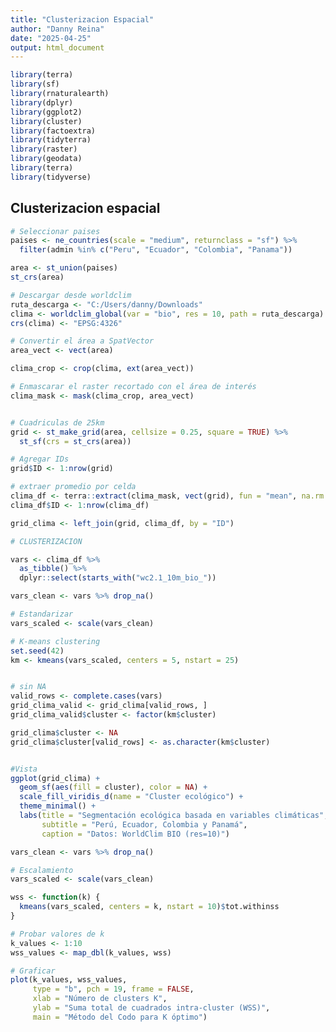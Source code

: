 ```yaml
---
title: "Clusterizacion Espacial"
author: "Danny Reina"
date: "2025-04-25"
output: html_document
---
```


```r
library(terra)
library(sf)
library(rnaturalearth)
library(dplyr)
library(ggplot2)
library(cluster)
library(factoextra)
library(tidyterra)
library(raster)
library(geodata)
library(terra)
library(tidyverse)
```

## Clusterizacion espacial

```r
# Seleccionar paises
paises <- ne_countries(scale = "medium", returnclass = "sf") %>%
  filter(admin %in% c("Peru", "Ecuador", "Colombia", "Panama"))

area <- st_union(paises)
st_crs(area)  

# Descargar desde worldclim
ruta_descarga <- "C:/Users/danny/Downloads"
clima <- worldclim_global(var = "bio", res = 10, path = ruta_descarga)
crs(clima) <- "EPSG:4326"

# Convertir el área a SpatVector 
area_vect <- vect(area)

clima_crop <- crop(clima, ext(area_vect))

# Enmascarar el raster recortado con el área de interés
clima_mask <- mask(clima_crop, area_vect)


# Cuadriculas de 25km
grid <- st_make_grid(area, cellsize = 0.25, square = TRUE) %>%
  st_sf(crs = st_crs(area))

# Agregar IDs
grid$ID <- 1:nrow(grid)

# extraer promedio por celda
clima_df <- terra::extract(clima_mask, vect(grid), fun = "mean", na.rm = TRUE)
clima_df$ID <- 1:nrow(clima_df)

grid_clima <- left_join(grid, clima_df, by = "ID")

# CLUSTERIZACION

vars <- clima_df %>%
  as_tibble() %>%
  dplyr::select(starts_with("wc2.1_10m_bio_"))

vars_clean <- vars %>% drop_na()

# Estandarizar
vars_scaled <- scale(vars_clean)

# K-means clustering
set.seed(42)
km <- kmeans(vars_scaled, centers = 5, nstart = 25)


# sin NA
valid_rows <- complete.cases(vars)
grid_clima_valid <- grid_clima[valid_rows, ]
grid_clima_valid$cluster <- factor(km$cluster)

grid_clima$cluster <- NA
grid_clima$cluster[valid_rows] <- as.character(km$cluster)


#Vista
ggplot(grid_clima) +
  geom_sf(aes(fill = cluster), color = NA) +
  scale_fill_viridis_d(name = "Cluster ecológico") +
  theme_minimal() +
  labs(title = "Segmentación ecológica basada en variables climáticas",
       subtitle = "Perú, Ecuador, Colombia y Panamá",
       caption = "Datos: WorldClim BIO (res=10)")

```

```r
vars_clean <- vars %>% drop_na()

# Escalamiento
vars_scaled <- scale(vars_clean)

wss <- function(k) {
  kmeans(vars_scaled, centers = k, nstart = 10)$tot.withinss
}

# Probar valores de k 
k_values <- 1:10
wss_values <- map_dbl(k_values, wss)

# Graficar
plot(k_values, wss_values,
     type = "b", pch = 19, frame = FALSE,
     xlab = "Número de clusters K",
     ylab = "Suma total de cuadrados intra-cluster (WSS)",
     main = "Método del Codo para K óptimo")

```


